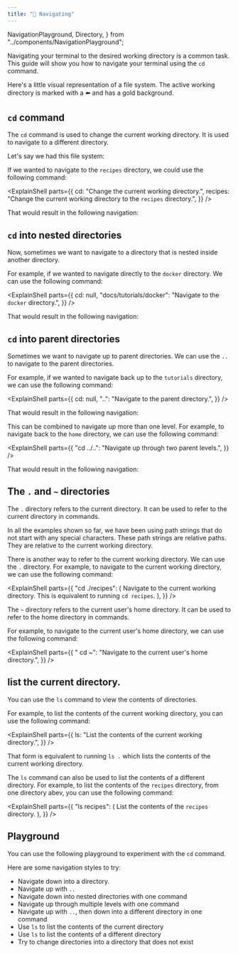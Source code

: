 ```yaml
---
title: "🧭 Navigating"
---
```


  NavigationPlayground,
  Directory,
} from "../components/NavigationPlayground";


Navigating your terminal to the desired working directory is a common task. This guide will show you how to navigate your terminal using the `cd` command.

Here's a little visual representation of a file system. The active working directory is marked with a ⬅️ and has a gold background.

<NavigationPlayground noTerminal root={bigfs} />

## `cd` command

The `cd` command is used to change the current working directory. It is used to navigate to a different directory.

Let's say we had this file system:

<NavigationPlayground noTerminal root={smallfs} />

If we wanted to navigate to the `recipes` directory, we could use the following command:

<ExplainShell
  parts={{
    cd: "Change the current working directory.",
    recipes: "Change the current working directory to the `recipes` directory.",
  }}
/>

That would result in the following navigation:

<NavigationPlayground noTerminal root={smallfs} initialPwd="/home/recipes" />

## `cd` into nested directories

Now, sometimes we want to navigate to a directory that is nested inside another directory.

<NavigationPlayground noTerminal root={nestedfs} />

For example, if we wanted to navigate directly to the `docker` directory. We can use the following command:

<ExplainShell
  parts={{
    cd: null,
    "docs/tutorials/docker": "Navigate to the `docker` directory.",
  }}
/>

That would result in the following navigation:

<NavigationPlayground
  noTerminal
  root={nestedfs}
  initialPwd="/home/docs/tutorials/docker"
/>

## `cd` into parent directories

Sometimes we want to navigate up to parent directories. We can use the `..` to navigate to the parent directories.

<NavigationPlayground
  noTerminal
  root={nestedfs}
  initialPwd="/home/docs/tutorials/docker"
/>

For example, if we wanted to navigate back up to the `tutorials` directory, we can use the following command:

<ExplainShell
  parts={{
    cd: null,
    "..": "Navigate to the parent directory.",
  }}
/>

That would result in the following navigation:

<NavigationPlayground
  noTerminal
  root={nestedfs}
  initialPwd="/home/docs/tutorials"
/>

This can be combined to navigate up more than one level. For example, to navigate back to the `home` directory, we can use the following command:

<ExplainShell
  parts={{
    "cd ../..": "Navigate up through two parent levels.",
  }}
/>

That would result in the following navigation:

<NavigationPlayground noTerminal root={nestedfs} initialPwd="/home" />

## The `.` and `~` directories

The `.` directory refers to the current directory. It can be used to refer to the current directory in commands.

In all the examples shown so far, we have been using path strings that do not start with any special characters. These path strings are relative paths. They are relative to the current working directory.

There is another way to refer to the current working directory. We can use the `.` directory. For example, to navigate to the current working directory, we can use the following command:

<ExplainShell
  parts={{
    "cd ./recipes": (
      <Markdown>
        Navigate to the current working directory. This is equivalent to running
        `cd recipes`.
      </Markdown>
    ),
  }}
/>

The `~` directory refers to the current user's home directory. It can be used to refer to the home directory in commands.

For example, to navigate to the current user's home directory, we can use the following command:

<ExplainShell
  parts={{
    " cd ~": "Navigate to the current user's home directory.",
  }}
/>

## list the current directory.

You can use the `ls` command to view the contents of directories.

For example, to list the contents of the current working directory, you can use the following command:

<ExplainShell
  parts={{
    ls: "List the contents of the current working directory.",
  }}
/>

That form is equivalent to running `ls .` which lists the contents of the current working directory.

The `ls` command can also be used to list the contents of a different directory. For example, to list the contents of the `recipes` directory, from one directory abev, you can use the following command:

<ExplainShell
  parts={{
    "ls recipes": (
      <Markdown>List the contents of the `recipes` directory.</Markdown>
    ),
  }}
/>

## Playground

You can use the following playground to experiment with the `cd` command.

Here are some navigation styles to try:

- Navigate down into a directory.
- Navigate up with `..`
- Navigate down into nested directories with one command
- Navigate up through multiple levels with one command
- Navigate up with `..`, then down into a different directory in one command
- Use `ls` to list the contents of the current directory
- Use `ls` to list the contents of a different directory
- Try to change directories into a directory that does not exist

<NavigationPlayground root={bigfs} />
